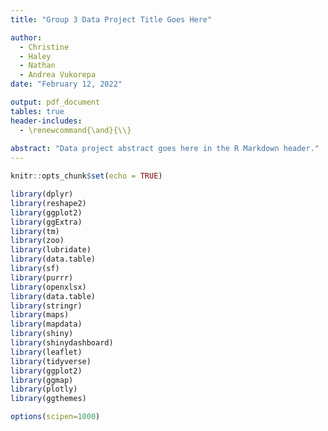 ---
title: "Group 3 Data Project Title Goes Here"

author:
  - Christine
  - Haley
  - Nathan
  - Andrea Vukorepa
date: "February 12, 2022"

output: pdf_document
tables: true
header-includes: 
  - \renewcommand{\and}{\\}
  
abstract: "Data project abstract goes here in the R Markdown header."
---

```{r setup, include=FALSE}
knitr::opts_chunk$set(echo = TRUE)

library(dplyr)
library(reshape2)
library(ggplot2)
library(ggExtra)
library(tm)
library(zoo)
library(lubridate)
library(data.table)
library(sf)
library(purrr)
library(openxlsx)
library(data.table)
library(stringr)
library(maps)
library(mapdata)
library(shiny)
library(shinydashboard)
library(leaflet)
library(tidyverse)
library(ggplot2)
library(ggmap)
library(plotly)
library(ggthemes)

options(scipen=1000)


```


